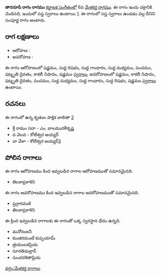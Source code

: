{{Infobox ragam
	| name          	= తానరూపి రాగం
	| synonym	    	= 
	| mela          	= 6
	| chakra        	= ఇందు
	| janaka        	= 
	| type          	= సంపూర్ణ
	| arohanam      	= {{svaraC|S|R1|G1|M1|P|D3|N3|S'}} 
	| avarohanam    	= {{svaraC|S'|N3|D3|P|M1|G1|R1|S}}
	| jeeva         	=
	| chhaya        	=
	| nyasa         	=
	| vishesha      	= 
	| equivalent  		= 
}}
{{కర్ణాటక సంగీత రాగాలు}}
'''తానరూపి రాగం రాగము''' [[కర్ణాటక సంగీతం]]లో 6వ [[మేళకర్త రాగము]]. ఈ రాగం ఇందు చక్రానికి చెందినది, ఇందులో సప్త స్వరాలు ఉంటాయి [https://en.wikipedia.org/wiki/Melakarta]. ఈ రాగంలో సప్త స్వరాలు ఉండడం వల్ల దీనిని సంపూర్ణ రాగం అంటారు.


==రాగ లక్షణాలు==


* ఆరోహణ : {{svaraC|S|R1|G1|M1|P|D3|N3|S'}} 
* అవరోహణ : {{svaraC|S'|N3|D3|P|M1|G1|R1|S}}

ఈ రాగం ఆరోహణంలో షడ్జమం, సుద్ద రిషభం, సుద్ద గాంధారం, సుద్ద మధ్యమం, పంచమం, షట్శృతి దైవతం, కాకలీ నిషాదం, షడ్జమం [[స్వరాలు]], అవరోహణంలో షడ్జమం, కాకలీ నిషాదం, షట్శృతి దైవతం, పంచమం, సుద్ద మధ్యమం, సుద్ద గాంధారం, సుద్ద రిషభం, షడ్జమం [[స్వరాలు]] ఉంటాయి.

==రచనలు==
ఈ రాగంలో ఉన్న కృతుల పాక్షిక జాబితా [https://github.com/ssrihari/ragavardhini/blob/master/ragas/kritis.psv]
* శ్రీ రామం సదా - ఎం. బాలమురళీకృష్ణ
* వ వెలవ - కోటీశ్వర అయ్యర్
* వా వేళా - కోటీశ్వర అయ్యర్[http://www.karnatik.com/c1762.shtml]




==పోలిన రాగాలు==
ఈ రాగం ఆరోహణము కింద ఇవ్వబడిన రాగాల ఆరోహణముతో సమానమైనది.
* తిలకాప్రకాశిని

ఈ రాగం అవరోహణము కింద ఇవ్వబడిన రాగాల అవరోహణముతో సమానమైనది.
* ష్రన్గారమణి
* తిలకాప్రకాశిని

ఈ క్రింద ఇవ్వబడిన రాగాలకు ఈ రాగంతో ఒక్క స్వరస్థాన భేదం ఉన్నది.
* మనోరంజనీ
* కుంజిరమంటే కుప్పయామ్
* త్రయంబకప్రియ
* సూరతిమల్లార్
* సుందరశితాప్రియ



[[వర్గం:మేళకర్త రాగాలు]]